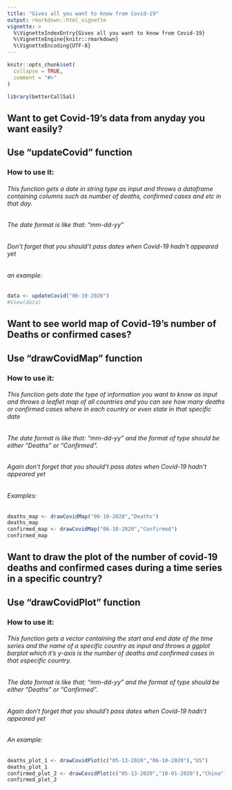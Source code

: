 ```yaml
---
title: "Gives all you want to know from Covid-19"
output: rmarkdown::html_vignette
vignette: >
  %\VignetteIndexEntry{Gives all you want to know from Covid-19}
  %\VignetteEngine{knitr::rmarkdown}
  %\VignetteEncoding{UTF-8}
---
```


```r
knitr::opts_chunk$set(
  collapse = TRUE,
  comment = "#>"
)
```

```r
library(betterCallSal)
```
## Want to get Covid-19's data from anyday you want easily?
## Use "updateCovid" function
### How to use it:
###### This function gets a date in string type as input and throws a dataframe containing columns such as number of deaths, confirmed cases and etc in that day.
###### The date format is like that: "mm-dd-yy"
###### Don't forget that you should't pass dates when Covid-19 hadn't appeared yet
###### an example:
```r
data <- updateCovid("06-10-2020")
#View(data)
```
## Want to see world map of Covid-19's number of Deaths or confirmed cases?
## Use "drawCovidMap" function
### How to use it:
###### This function gets date the type of information you want to know as input and throws a leaflet map of all countries and you can see how many deaths or confirmed cases where in each country or even state in that specific date
###### The date format is like that: "mm-dd-yy" and the format of type should be either "Deaths" or "Confirmed".
###### Again don't forget that you should't pass dates when Covid-19 hadn't appeared yet
###### Examples:
```r
deaths_map <- drawCovidMap("06-10-2020","Deaths")
deaths_map
confirmed_map <- drawCovidMap("06-10-2020","Confirmed")
confirmed_map
```
## Want to draw the plot of the number of covid-19 deaths and confirmed cases during a time series in a specific country?
## Use "drawCovidPlot" function
### How to use it:
###### This function gets a vector containing the start and end date of the time series and the name of a specific country as input and throws a ggplot barplot which it's y-axis is the number of deaths and confirmed cases in that especific country.
###### The date format is like that: "mm-dd-yy" and the format of type should be either "Deaths" or "Confirmed".
###### Again don't forget that you should't pass dates when Covid-19 hadn't appeared yet
###### An example:
```r
deaths_plot_1 <- drawCovidPlot(c("05-13-2020","06-10-2020"),"US")
deaths_plot_1
confirmed_plot_2 <- drawCovidPlot(c("05-13-2020","10-01-2020"),"China")
confirmed_plot_2
```
